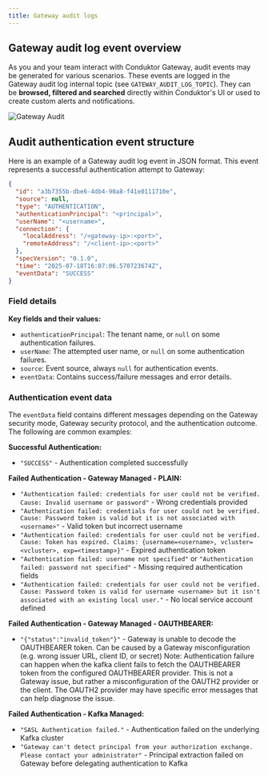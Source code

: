 ```yaml
---
title: Gateway audit logs
---
```


## Gateway audit log event overview

As you and your team interact with Conduktor Gateway, audit events may be generated for various scenarios. These events are logged in the Gateway audit log internal topic (see `GATEWAY_AUDIT_LOG_TOPIC`). They can be **browsed, filtered and searched** directly within Conduktor's UI or used to create custom alerts and notifications.

![Gateway Audit](/images/gateway-audit-log.png)

## Audit authentication event structure

Here is an example of a Gateway audit log event in JSON format. This event represents a successful authentication attempt to Gateway:

```json
{
  "id": "a3b7355b-dbe6-4db4-90a8-f41e0111710e",
  "source": null,
  "type": "AUTHENTICATION",
  "authenticationPrincipal": "<principal>",
  "userName": "<username>",
  "connection": {
    "localAddress": "/<gateway-ip>:<port>",
    "remoteAddress": "/<client-ip>:<port>"
  },
  "specVersion": "0.1.0",
  "time": "2025-07-18T16:07:06.570723674Z",
  "eventData": "SUCCESS"
}
```

### Field details

**Key fields and their values:**

- `authenticationPrincipal`: The tenant name, or `null` on some authentication failures.
- `userName`: The attempted user name, or `null` on some authentication failures.
- `source`: Event source, always `null` for authentication events.
- `eventData`: Contains success/failure messages and error details.

### Authentication event data

The `eventData` field contains different messages depending on the Gateway security mode, Gateway security protocol, and the authentication outcome. The following are common examples:

**Successful Authentication:**
- `"SUCCESS"` - Authentication completed successfully

**Failed Authentication - Gateway Managed - PLAIN:**
- `"Authentication failed: credentials for user could not be verified. Cause: Invalid username or password"` - Wrong credentials provided
- `"Authentication failed: credentials for user could not be verified. Cause: Password token is valid but it is not associated with <username>"` - Valid token but incorrect username
- `"Authentication failed: credentials for user could not be verified. Cause: Token has expired. Claims: {username=<username>, vcluster=<vcluster>, exp=<timestamp>}"` - Expired authentication token
- `"Authentication failed: username not specified"` or `"Authentication failed: password not specified"` - Missing required authentication fields
- `"Authentication failed: credentials for user could not be verified. Cause: Password token is valid for username <username> but it isn't associated with an existing local user."` - No local service account defined

**Failed Authentication - Gateway Managed - OAUTHBEARER:**
- `"{"status":"invalid_token"}"` - Gateway is unable to decode the OAUTHBEARER token. Can be caused by a Gateway misconfiguration (e.g. wrong issuer URL, client ID, or secret)
Note: Authentication failure can happen when the kafka client fails to fetch the OAUTHBEARER token from the configured OAUTHBEARER provider. This is not a Gateway issue, but rather a misconfiguration of the OAUTH2 provider or the client. The OAUTH2 provider may have specific error messages that can help diagnose the issue.

**Failed Authentication - Kafka Managed:**
- `"SASL Authentication failed."` - Authentication failed on the underlying Kafka cluster
- `"Gateway can't detect principal from your authorization exchange. Please contact your administrator"` - Principal extraction failed on Gateway before delegating authentication to Kafka



